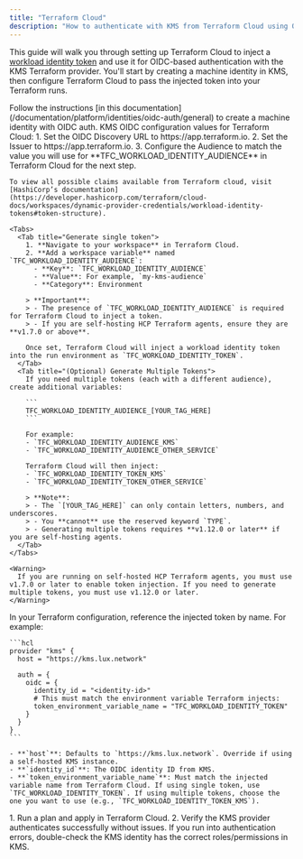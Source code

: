 ```yaml
---
title: "Terraform Cloud"
description: "How to authenticate with KMS from Terraform Cloud using OIDC."
---
```


This guide will walk you through setting up Terraform Cloud to inject a [workload identity token](https://developer.hashicorp.com/terraform/cloud-docs/workspaces/dynamic-provider-credentials/workload-identity-tokens) and use it for OIDC-based authentication with the KMS Terraform provider. You'll start by creating a machine identity in KMS, then configure Terraform Cloud to pass the injected token into your Terraform runs.

<Steps>
  <Step title="Create a Machine Identity in KMS">
    Follow the instructions [in this documentation](/documentation/platform/identities/oidc-auth/general) to create a machine identity with OIDC auth. KMS OIDC configuration values for Terraform Cloud:
    1. Set the OIDC Discovery URL to https://app.terraform.io.
    2. Set the Issuer to https://app.terraform.io.
    3. Configure the Audience to match the value you will use for **TFC_WORKLOAD_IDENTITY_AUDIENCE** in Terraform Cloud for the next step.

    
    To view all possible claims available from Terraform cloud, visit [HashiCorp’s documentation](https://developer.hashicorp.com/terraform/cloud-docs/workspaces/dynamic-provider-credentials/workload-identity-tokens#token-structure).

  </Step>
  <Step title="Enable Workload Identity Token Injection in Terraform Cloud">

    <Tabs>
      <Tab title="Generate single token">
        1. **Navigate to your workspace** in Terraform Cloud.  
        2. **Add a workspace variable** named `TFC_WORKLOAD_IDENTITY_AUDIENCE`:
          - **Key**: `TFC_WORKLOAD_IDENTITY_AUDIENCE`
          - **Value**: For example, `my-kms-audience`
          - **Category**: Environment

        > **Important**:  
        > - The presence of `TFC_WORKLOAD_IDENTITY_AUDIENCE` is required for Terraform Cloud to inject a token.  
        > - If you are self-hosting HCP Terraform agents, ensure they are **v1.7.0 or above**.

        Once set, Terraform Cloud will inject a workload identity token into the run environment as `TFC_WORKLOAD_IDENTITY_TOKEN`.
      </Tab>
      <Tab title="(Optional) Generate Multiple Tokens">
        If you need multiple tokens (each with a different audience), create additional variables:

        ```
        TFC_WORKLOAD_IDENTITY_AUDIENCE_[YOUR_TAG_HERE]
        ```

        For example:
        - `TFC_WORKLOAD_IDENTITY_AUDIENCE_KMS`
        - `TFC_WORKLOAD_IDENTITY_AUDIENCE_OTHER_SERVICE`

        Terraform Cloud will then inject:
        - `TFC_WORKLOAD_IDENTITY_TOKEN_KMS`
        - `TFC_WORKLOAD_IDENTITY_TOKEN_OTHER_SERVICE`

        > **Note**:  
        > - The `[YOUR_TAG_HERE]` can only contain letters, numbers, and underscores.  
        > - You **cannot** use the reserved keyword `TYPE`.  
        > - Generating multiple tokens requires **v1.12.0 or later** if you are self-hosting agents.
      </Tab>
    </Tabs>

    <Warning>
      If you are running on self-hosted HCP Terraform agents, you must use v1.7.0 or later to enable token injection. If you need to generate multiple tokens, you must use v1.12.0 or later.
    </Warning>
  </Step>
  <Step title="Configure the KMS Provider">
    In your Terraform configuration, reference the injected token by name. For example:

    ```hcl
    provider "kms" {
      host = "https://kms.lux.network"

      auth = {
        oidc = {
          identity_id = "<identity-id>"
          # This must match the environment variable Terraform injects:
          token_environment_variable_name = "TFC_WORKLOAD_IDENTITY_TOKEN"
        }
      }
    }
    ```

    - **`host`**: Defaults to `https://kms.lux.network`. Override if using a self-hosted KMS instance.
    - **`identity_id`**: The OIDC identity ID from KMS.
    - **`token_environment_variable_name`**: Must match the injected variable name from Terraform Cloud. If using single token, use `TFC_WORKLOAD_IDENTITY_TOKEN`. If using multiple tokens, choose the one you want to use (e.g., `TFC_WORKLOAD_IDENTITY_TOKEN_KMS`).
  </Step>
  <Step title="Validate Your Setup">
    1. Run a plan and apply in Terraform Cloud.  
    2. Verify the KMS provider authenticates successfully without issues. If you run into authentication errors, double-check the KMS identity has the correct roles/permissions in KMS.

  </Step>
</Steps>
